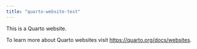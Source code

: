 ```yaml
---
title: "quarto-website-test"
---
```


This is a Quarto website.

To learn more about Quarto websites visit <https://quarto.org/docs/websites>.


